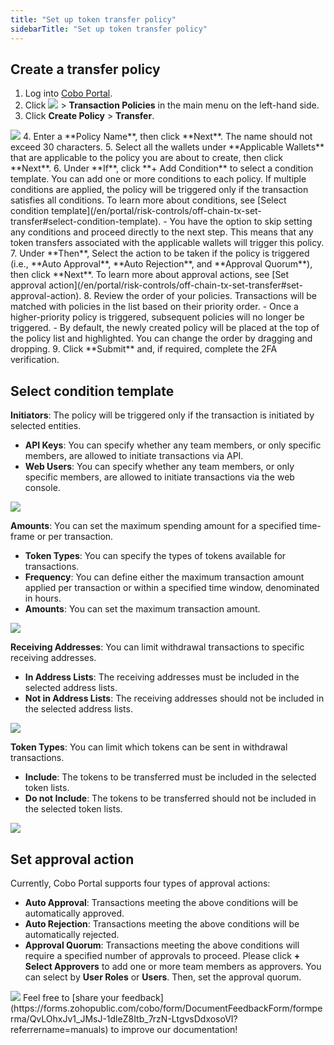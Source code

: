 ```yaml
---
title: "Set up token transfer policy"
sidebarTitle: "Set up token transfer policy"
---
```


## Create a transfer policy
1. Log into [Cobo Portal](https://portal.cobo.com/login).
2. Click <img src="/en/images/common/wallets_icon.svg" className="icon"/> > **Transaction Policies** in the main menu on the left-hand side.
3. Click **Create Policy** > **Transfer**.
<img src="/en/images/risk-controls/create_policy.png" className="screenshot_full_screen"/>
4. Enter a **Policy Name**, then click **Next**. The name should not exceed 30 characters.
5. Select all the wallets under **Applicable Wallets** that are applicable to the policy you are about to create, then click **Next**.
6. Under **If**, click **+ Add Condition** to select a condition template. You can add one or more conditions to each policy. If multiple conditions are applied, the policy will be triggered only if the transaction satisfies all conditions. To learn more about conditions, see [Select condition template](/en/portal/risk-controls/off-chain-tx-set-transfer#select-condition-template).
   - You have the option to skip setting any conditions and proceed directly to the next step. This means that any token transfers associated with the applicable wallets will trigger this policy.
7. Under **Then**, Select the action to be taken if the policy is triggered (i.e., **Auto Approval**, **Auto Rejection**, and **Approval Quorum**), then click **Next**. To learn more about approval actions, see [Set approval action](/en/portal/risk-controls/off-chain-tx-set-transfer#set-approval-action).
8. Review the order of your policies. Transactions will be matched with policies in the list based on their priority order.
   - Once a higher-priority policy is triggered, subsequent policies will no longer be triggered.
   - By default, the newly created policy will be placed at the top of the policy list and highlighted. You can change the order by dragging and dropping.
9. Click **Submit** and, if required, complete the 2FA verification.


## Select condition template <a id="select-condition-template"></a>

**Initiators**: The policy will be triggered only if the transaction is initiated by selected entities.
- **API Keys**: You can specify whether any team members, or only specific members, are allowed to initiate transactions via API.
- **Web Users**: You can specify whether any team members, or only specific members, are allowed to initiate transactions via the web console.
<img src="/en/images/risk-controls/initiator.png" className="screenshot_full_screen"/>

**Amounts**: You can set the maximum spending amount for a specified time-frame or per transaction.
- **Token Types**: You can specify the types of tokens available for transactions.
- **Frequency**: You can define either the maximum transaction amount applied per transaction or within a specified time window, denominated in hours.
- **Amounts**: You can set the maximum transaction amount.
<img src="/en/images/risk-controls/amounts.png" className="screenshot_full_screen"/>

**Receiving Addresses**: You can limit withdrawal transactions to specific receiving addresses.
- **In Address Lists**: The receiving addresses must be included in the selected address lists.
- **Not in Address Lists**:  The receiving addresses should not be included in the selected address lists.
<img src="/en/images/risk-controls/receiving-address.png" className="screenshot_full_screen"/>

**Token Types**: You can limit which tokens can be sent in withdrawal transactions.
- **Include**: The tokens to be transferred must be included in the selected token lists.
- **Do not Include**: The tokens to be transferred should not be included in the selected token lists.
<img src="/en/images/risk-controls/token-limits.png" className="screenshot_full_screen"/>

## Set approval action <a id="set-approval-action"></a>
Currently, Cobo Portal supports four types of approval actions:
- **Auto Approval**: Transactions meeting the above conditions will be automatically approved.
- **Auto Rejection**: Transactions meeting the above conditions will be automatically rejected.
- **Approval Quorum**: Transactions meeting the above conditions will require a specified number of approvals to proceed. Please click **+ Select Approvers** to add one or more team members as approvers. You can select by **User Roles** or **Users**. Then, set the approval quorum.
<img src="/en/images/risk-controls/approval-action.png" className="screenshot_full_screen"/>
<Tip>Feel free to [share your feedback](https://forms.zohopublic.com/cobo/form/DocumentFeedbackForm/formperma/QvLOhxJv1_JMsJ-1dleZ8Itb_7rzN-LtgvsDdxosoVI?referrername=manuals) to improve our documentation!</Tip>